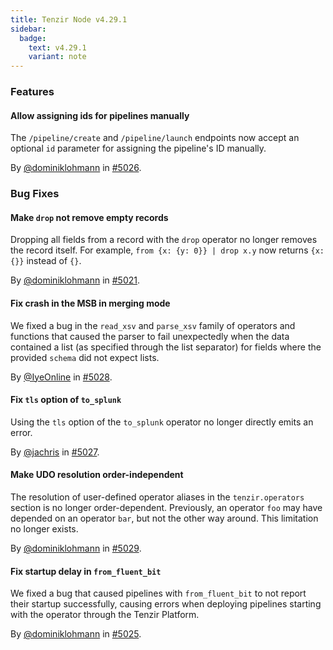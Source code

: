 ```yaml
---
title: Tenzir Node v4.29.1
sidebar:
  badge:
    text: v4.29.1
    variant: note
---
```


### Features

#### Allow assigning ids for pipelines manually

The `/pipeline/create` and `/pipeline/launch` endpoints now accept an optional
`id` parameter for assigning the pipeline's ID manually.

By [@dominiklohmann](https://github.com/dominiklohmann) in [#5026](https://github.com/tenzir/tenzir/pull/5026).

### Bug Fixes

#### Make `drop` not remove empty records

Dropping all fields from a record with the `drop` operator no longer removes the
record itself. For example, `from {x: {y: 0}} | drop x.y` now returns `{x: {}}`
instead of `{}`.

By [@dominiklohmann](https://github.com/dominiklohmann) in [#5021](https://github.com/tenzir/tenzir/pull/5021).

#### Fix crash in the MSB in merging mode

We fixed a bug in the `read_xsv` and `parse_xsv` family of operators and
functions that caused the parser to fail unexpectedly when the data contained
a list (as specified through the list separator) for fields where the provided
`schema` did not expect lists.

By [@IyeOnline](https://github.com/IyeOnline) in [#5028](https://github.com/tenzir/tenzir/pull/5028).

#### Fix `tls` option of `to_splunk`

Using the `tls` option of the `to_splunk` operator no longer directly emits an
error.

By [@jachris](https://github.com/jachris) in [#5027](https://github.com/tenzir/tenzir/pull/5027).

#### Make UDO resolution order-independent

The resolution of user-defined operator aliases in the `tenzir.operators`
section is no longer order-dependent. Previously, an operator `foo` may have
depended on an operator `bar`, but not the other way around. This limitation no
longer exists.

By [@dominiklohmann](https://github.com/dominiklohmann) in [#5029](https://github.com/tenzir/tenzir/pull/5029).

#### Fix startup delay in `from_fluent_bit`

We fixed a bug that caused pipelines with `from_fluent_bit` to not report their
startup successfully, causing errors when deploying pipelines starting with the
operator through the Tenzir Platform.

By [@dominiklohmann](https://github.com/dominiklohmann) in [#5025](https://github.com/tenzir/tenzir/pull/5025).
